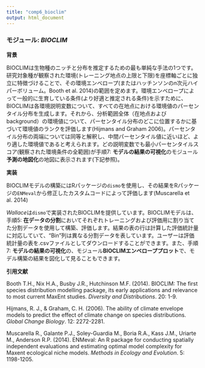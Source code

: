 ```yaml
---
title: "comp6_bioclim"
output: html_document
---
```


### **モジュール:** ***BIOCLIM***

**背景**

BIOCLIMは生物種のニッチと分布を推定するための最も単純な手法の1つです。研究対象種が観察された環境(トレーニング地点の上限と下限)を座標軸ごとに独立に特徴づけることで、その環境エンベロープ(またはハッチンソンの*n*次元ハイパーボリューム。Booth et al. 2014)の範囲を定めます。環境エンベロープによって一般的に生育している条件(より好適と推定される条件)を示すために、BIOCLIMは各環境説明変数について、すべての在地点における環境値のパーセンタイル分布を生成します。それから、分析範囲全体（在地点およびbackground）の環境値について、パーセンタイル分布のどこに位置するかに基づいて環境値のランクを評価します(Hijmans and Graham 2006)。パーセンタイル分布の両端については同等と解釈し、中間パーセンタイル値に近いほど、より適した環境値であると考えられます。どの説明変数でも最小パーセンタイルスコア(観察された環境条件の全範囲)が手順7: **モデルの結果の可視化**のモジュール**予測の地図化**の地図に表示されます(下記参照)。

**実装**

BIOCLIMモデルの構築にはRパッケージの`dismo`を使用し、その結果をRパッケージの`ENMeval`から修正したカスタムコードによって評価します(Muscarella et al. 2014)

*Wallace*は`dismo`で実装されたBIOCLIMを提供しています。BIOCLIMモデルは、手順5: **在データの分割**においてそれぞれトレーニングおよび評価用に割り当てた分割データを使用して構築、評価します。結果の表の行は計算した評価統計量に対応していて、“Bin”列は異なる分割データを表しています。ユーザーは評価統計量の表を.csvファイルとしてダウンロードすることができます。また、手順7: **モデルの結果の可視化**の、モジュール**BIOCLIMエンベローププロット**で、モデル構築の結果を図化して見ることもできます。

**引用文献** 

Booth T.H., Nix H.A., Busby J.R., Hutchinson M.F. (2014). BIOCLIM: The first species distribution modelling package, its early applications and relevance to most current MaxEnt studies. *Diversity and Distributions*. 20: 1-9.

Hijmans, R. J., & Graham, C. H. (2006). The ability of climate envelope models to predict the effect of climate change on species distributions. *Global Change Biology*. 12: 2272-2281.

Muscarella R., Galante P.J., Soley-Guardia M., Boria R.A., Kass J.M., Uriarte M., Anderson R.P. (2014). ENMeval: An R package for conducting spatially independent evaluations and estimating optimal model complexity for Maxent ecological niche models. *Methods in Ecology and Evolution*. 5: 1198-1205.
